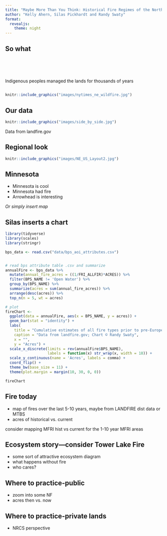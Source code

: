 ```yaml
---
title: "Maybe More Than You Think: Historical Fire Regimes of the Northeast United States"
author: "Kelly Ahern, Silas Pickhardt and Randy Swaty"
format: 
  revealjs:
    theme: night
---
```


## So what 

<br>
<br>
<br>

Indigenous peoples managed the lands for thousands of years

##  {.center}


```r
knitr::include_graphics("images/nytimes_ne_wildfire.jpg")
```


## Our data


```r
knitr::include_graphics("images/side_by_side.jpg")
```

Data from landfire.gov

## Regional look

```r
knitr::include_graphics("images/NE_US_Layout2.jpg")
```


## Minnesota

* Minnesota is cool
* Minnesota had fire
* Arrowhead is interesting

*Or simply insert map*

## Silas inserts a chart


```r

library(tidyverse)
library(scales)
library(stringr)

bps_data <- read.csv("data/bps_aoi_attributes.csv")


# read bps attribute table .csv and summarize
annualFire <- bps_data %>%
  mutate(annual_fire_acres = ((1/FRI_ALLFIR)*ACRES)) %>%
  filter(BPS_NAME != 'Open Water') %>%
  group_by(BPS_NAME) %>%
  summarize(acres = sum(annual_fire_acres)) %>%
  arrange(desc(acres)) %>%
  top_n(n = 5, wt = acres)

# plot
fireChart <- 
  ggplot(data = annualFire, aes(x = BPS_NAME, y = acres)) +
  geom_bar(stat = "identity") +
  labs(
    title = "Cumulative estimates of all fire types prior to pre-European colonization",
    caption = "Data from landfire.gov; Chart © Randy Swaty",
    x = "",
    y = "Acres") +
  scale_x_discrete(limits = rev(annualFire$BPS_NAME),
                   labels = function(x) str_wrap(x, width = 18)) +
  scale_y_continuous(name = 'Acres', labels = comma) +
  coord_flip() +
  theme_bw(base_size = 11) +
  theme(plot.margin = margin(10, 30, 0, 0))

fireChart


```

## Fire today

* map of fires over the last 5-10 years, maybe from LANDFIRE dist data or MTBS
* acres of historical vs. current

consider mapping MFRI hist vs current for the 1-10 year MFRI areas

## Ecosystem story---consider Tower Lake Fire

* some sort of attractive ecosystem diagram
* what happens without fire
* who cares?

## Where to practice-public

* zoom into some NF
* acres then vs. now


## Where to practice-private lands

* NRCS perspective






